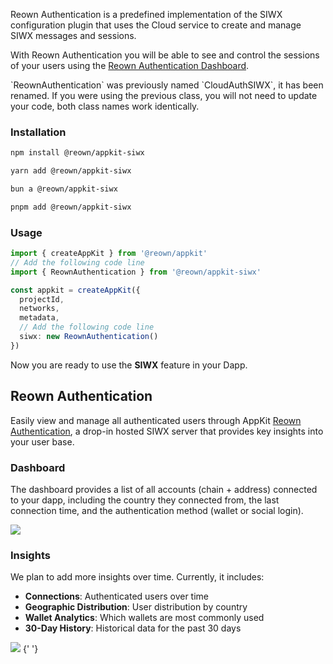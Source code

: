 Reown Authentication is a predefined implementation of the SIWX configuration plugin that uses the Cloud service to create and manage SIWX messages and sessions.

With Reown Authentication you will be able to see and control the sessions of your users using the [Reown Authentication Dashboard](#reown-authentication).

<Warning>
  `ReownAuthentication` was previously named `CloudAuthSIWX`, it has been renamed. If you were using
  the previous class, you will not need to update your code, both class names work identically.
</Warning>

### Installation

<CodeGroup>

```bash npm
npm install @reown/appkit-siwx
```

```bash Yarn
yarn add @reown/appkit-siwx
```

```bash Bun
bun a @reown/appkit-siwx
```

```bash pnpm
pnpm add @reown/appkit-siwx
```

</CodeGroup>

### Usage

```ts {2-3, 9-10}
import { createAppKit } from '@reown/appkit'
// Add the following code line
import { ReownAuthentication } from '@reown/appkit-siwx'

const appkit = createAppKit({
  projectId,
  networks,
  metadata,
  // Add the following code line
  siwx: new ReownAuthentication()
})
```

Now you are ready to use the **SIWX** feature in your Dapp.

## Reown Authentication

Easily view and manage all authenticated users through AppKit [Reown Authentication](/appkit/authentication/siwx/reown-authentication), a drop-in hosted SIWX server that provides key insights into your user base.

### Dashboard

The dashboard provides a list of all accounts (chain + address) connected to your dapp, including the country they connected from, the last connection time, and the authentication method (wallet or social login).

<Frame caption="Reown Authentication">
  <img src="/images/assets/user-management.png" />
</Frame>

### Insights

We plan to add more insights over time. Currently, it includes:

- **Connections**: Authenticated users over time
- **Geographic Distribution**: User distribution by country
- **Wallet Analytics**: Which wallets are most commonly used
- **30-Day History**: Historical data for the past 30 days

<Frame caption="Reown Authentication">
  <img src="/images/assets/insights.png" />
</Frame>{' '}
